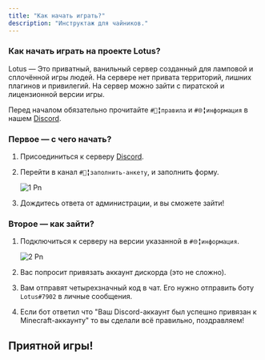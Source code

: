 ```yaml
---
title: "Как начать играть?"
description: "Инструктаж для чайников."
---
```


### Как начать играть на проекте Lotus?

Lotus — Это приватный, ванильный сервер созданный для ламповой и cплoчённой игры людей. На сервере нет привата территорий, лишних плагинов и привилегий. На сервер можно зайти с пиратской и лицензионной версии игры.

Перед началом обязательно прочитайте `#📜╏правила` и `#🌐╏информация` в нашем [Discord](https://discord.gg/wFUzrZgAeu).

### Первое — с чего начать?

1. Присоединиться к серверу [Discord](https://discord.gg/wFUzrZgAeu).
2. Перейти в канал `#📝╏заполнить-анкету`, и заполнить форму.

   <img
     src="/images/1.png"
     alt="1 Pn"
     className="mx-auto"
   />
3. Дождитесь ответа от администрации, и вы сможете зайти\!

### Второе — как зайти?

1. Подключиться к серверу на версии указанной в `#🌐╏информация`.

   <img
     src="/images/2.png"
     alt="2 Pn"
     title=""
     className="mx-auto"
   />
2. Вас попросит привязать аккаунт дискорда (это не сложно).
3. Вам отправят четырехзначный код в чат. Его нужно отправить боту `Lotus#7902` в личные сообщения.
4. Если бот ответил что "Ваш Discord-аккаунт был успешно привязан к Minecraft-аккаунту" то вы сделали всё правильно, поздравляем\!

## Приятной игры\!